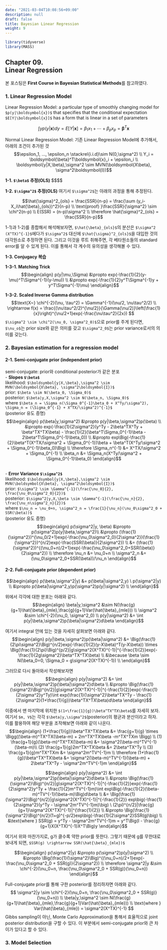 ```yaml
---
date: "2021-03-04T10:08:56+09:00"
description: null
draft: false
title: Bayesian Linear Regression
weight: 9
---
```


```r
library(tidyverse)
library(MASS)
```

## Chapter 09. <br> Linear Regression
본 포스팅은 **First Course in Bayesian Statistical Methods**를 참고하였다.

### 1. Linear Regression Model
Linear Regression Model: a particular type of smoothly changing model for `$p(y|\boldsymbol{x})$` that specifies that the conditional expectation `$E[Y|\boldsymbol{x}]$` has a form that is linear in a set of parameters

$$\int yp(y|\boldsymbol{x})dy = E[Y|\boldsymbol{x}] = \beta_1x_1 + \cdots + \beta_px_p = \boldsymbol{\beta}^T\boldsymbol{x}$$

Normal Linear Regression Model: 기존 Linear Regression Model에 추가해서, 아래의 조건이 추가된 것
$$\epsilon_1, ..., \epsilon_n \stackrel{i.i.d}\sim N(0,\sigma^2) \\
Y_i = \boldsymbol{\beta}^T\boldsymbol{x}_i + \epsilon_i \\
\boldsymbol{y|X,\beta},\sigma^2 \sim MVN(\boldsymbol{X\beta}, \sigma^2\boldsymbol{I})$$

**1-1. `$\beta$` 추정(OLS)**
$$\begin{align} \hat{\beta} &\sim N(\beta, \sigma^2(X^TX)^{-1}) \\

\\

\arg \min_\beta \sum e_i^2 &= \arg \min_\beta(Y-X\beta)^T(Y-X\beta)\\
&= \frac{d}{d\beta}(Y^TY -\beta^TX^TY-Y^TX\beta+\beta^TX^TX\beta) \\
&= -2Y^TX+2\beta^TX^TX \\
&\stackrel{let}= 0 \\
\rightarrow X^TX\beta &= X^TY\\
\rightarrow \hat{\beta} &= (X^TX)^{-1}X^TY \\

\\

E(\hat{\beta}) &= E((X^TX)^{-1}X^TY) \\
&= (X^TX)^{-1}X^TE(Y) \\
&= (X^TX)^{-1}X^TX\beta \\
&= \beta \\

Cov(\hat{\beta}) &= Cov((X^TX)^{-1}X^TY) \\
&= (X^TX)^{-1}X^TCov(Y)\Big((X^TX)^{-1}X^T\Big)^T \\
&= \sigma^2 (X^TX)^{-1}X^TX(X^TX)^{-1} \\
&= \sigma^2 (X^TX)^{-1} \end{align}$$

**1-2. `$\sigma^2$` 추정(OLS)**
여기서 `$\sigma^2$`는 아래의 과정을 통해 추정된다.

$$\hat{\sigma}^2_{ols} = \frac{SSR}{n-p} = \frac{\sum (y_i-X_i\hat{\beta}_{ols})^2}{n-p} \\
\text{proof) }\frac{SSR}{\sigma^2} \sim \chi^2(n-p) \\
E(SSR) = (n-p)\sigma^2 \\
\therefore \hat{\sigma}^2_{ols} = \frac{SSR}{n-p}$$

1-1)과 1-2)를 종합해서 해석해보자면, `$\hat{\beta}_{ols}$`의 분산은 `$\sigma^2 (X^TX)^{-1}$`에다가 `$\sigma^2$` 대신에 `$\hat{\sigma}^2_{ols}$`을 대입한 것의 대각원소로 추정하면 된다. 그리고 이것을 루트 취해주면, 각 베타원소들의 standard error를 알 수 있게 된다. 이를 통해서 각 계수의 유의성을 생각해볼 수 있다.

**1-3. Conjugacy 복습**

**1-3-1. Matching Trick**
$$\begin{align} p(y|\mu,\Sigma) &\propto exp(-\frac{1}{2}(y-\mu)^T\Sigma^{-1}(y-\mu)) \\
&\propto exp(-\frac{1}{2}y^T\Sigma^{-1}y + y^T\Sigma^{-1}\mu) \end{align}$$

**1-3-2. Scaled Inverse Gamma distribution**
$$\text{X~} \chi^{-2}(\nu, \tau^2) = \Gamma^{-1}(\nu/2, \nu\tau^2/2) \\
\rightarrow f(x) = \frac{(\nu\tau^2/2)^{\nu/2}}{\Gamma(\nu/2)}\left(\frac{1}{x}\right)^{\nu/2+1}exp(-\frac{\nu\tau^2}{2x}) $$
`$\sigma^2 \sim \chi^2(\nu_0, \sigma^2_0)$`으로 prior를 주게 된다면, `$\nu_o$`는 prior size와 같은 의미를 갖고 `$\sigma^2_0$`는 prior variance로서의 의미를 갖는다.

### 2. Bayesian estimation for a regression model

#### 2-1. Semi-conjugate prior (independent prior)
semi-conjugate: prior와 conditional posterior가 같은 분포
\
- **Slopes `$\beta$`**  
likelihood: `$\boldsymbol{y|X,\beta},\sigma^2 \sim MVN(\boldsymbol{X\beta}, \sigma^2\boldsymbol{I})$`  
prior: `$\beta \sim N(\beta_0, \Sigma_0)$`  
posterior: `$\beta|y,X,\sigma^2 \sim N(\beta_n, \Sigma_0)$`  
where `$\beta_n = \Sigma_n(\Sigma_0^{-1}\beta_0 + X^Ty/\sigma^2), \Sigma_n = (\Sigma_0^{-1} + X^TX/\sigma^2)^{-1}$`
\
(posterior 유도 증명)
$$\begin{align}
p(\beta|y,\sigma^2) &\propto p(y|\beta,\sigma^2)p(\beta) \\
&\propto exp(-\frac{1}{2\sigma^2}(y^Ty - 2\beta^TX^Ty + \beta^TX^TX\beta) - \frac{1}{2}(\beta^T\Sigma_0^{-1}\beta - 2\beta^T\Sigma_0^{-1}\beta_0)) \\
&\propto exp\Big(-\frac{1}{2}\beta^T(X^TX/\sigma^2 + \Sigma_0^{-1})\beta + \beta^T(X^Ty/\sigma^2 + \Sigma_0^{-1}\beta_0)\Big) \\
\therefore \Sigma_n^{-1} &= X^TX/\sigma^2 + \Sigma_0^{-1} \\
\beta_n &= \Sigma_n(X^Ty/\sigma^2 + \Sigma_0^{-1}\beta_0)
\end{align}$$

\
- **Error Variance `$\sigma^2$`**  
likelihood: `$\boldsymbol{y|X,\beta},\sigma^2 \sim MVN(\boldsymbol{X\beta}, \sigma^2\boldsymbol{I})$`    
prior: `$\sigma^2 \sim \Gamma^{-1}(\frac{\nu_0}{2}, \frac{\nu_0\sigma^2_0}{2})$`  
posterior: `$\sigma^2|y,X,\beta \sim \Gamma^{-1}(\frac{\nu_n}{2}, \frac{\nu_n\sigma^2_n}{2})$`  
where `$\nu_n = \nu_0+n, \sigma^2_n = \frac{1}{\nu_n}(\nu_0\sigma^2_0 + SSR(\beta))$`
\
(posterior 유도 증명)
$$\begin{align}
p(\sigma^2|y, \beta) &\propto p(\sigma^2)p(y|\beta,\sigma^2)\\
&\propto (\frac{1}{\sigma^2})^{\nu_0/2+1}exp(-\frac{\nu_0\sigma^2_0}{2\sigma^2})(\frac{1}{\sigma^2})^{n/2}exp(-\frac{SSR(\beta)}{2\sigma^2}) \\
&= (\frac{1}{\sigma^2})^{(\nu_0+n)/2+1}exp(-\frac{\nu_0\sigma^2_0+SSR(\beta)}{2\sigma^2}) \\
\therefore \nu_n &= \nu_0+n \\
\sigma^2_n &= (\nu_0\sigma^2_0+SSR(\beta))/\nu_n
\end{align}$$

#### 2-2. Full-conjugate prior (dependent prior)
$$\begin{align}
p(\beta,\sigma^2|y) &= p(\beta|\sigma^2,y) \ p(\sigma^2|y) \\
&\propto p(\beta|\sigma^2,y)p(\sigma^2)p(y|\sigma^2) \\
\end{align}$$

위에서 각각에 대한 분포는 아래와 같다.
$$\begin{align}
\beta|y,\sigma^2 &\sim N(\frac{g}{g+1}\hat{\beta}_{mle},\frac{g}{g+1}Var(\hat{\beta}_{mle})) \\
\sigma^2 &\sim \chi^{-2}(\nu_0, \sigma^2_0) \\
p(y|\sigma^2) &= \int p(y|\beta,\sigma^2)p(\beta|\sigma^2)d\beta 
\end{align}$$

여기서 integral 안에 있는 것을 자세히 살펴보면 아래와 같다.
$$\begin{align}
p(y|\beta,\sigma^2)p(\beta|\sigma^2) &= \Big(\frac{1}{2\pi\sigma^2}\Big)^{n/2}exp(-\frac{1}{2}(y-X\beta)^T(y-X\beta)) \times \Big(\frac{1}{2\pi}\Big)^{p/2}|g\sigma^2(X^TX)^{-1}|^{-\frac{1}{2}}exp(-\frac{1}{2g\sigma^2}\beta^TX^TX\beta) \\ &\because \beta \sim N(\beta_0=0, \Sigma_0 = g\sigma^2(X^TX)^{-1}) \\
\end{align}$$

그러므로 다시 돌아와서 작성해보자면
$$\begin{align}
p(y|\sigma^2) &= \int p(y|\beta,\sigma^2)p(\beta|\sigma^2)d\beta \\
&\propto \Big(\frac{1}{\sigma^2}\Big)^{n/2}|g\sigma^2(X^TX)^{-1}|^{-\frac{1}{2}}exp(-\frac{1}{2\sigma^2}y^Ty)\int exp(\frac{1}{\sigma^2}\beta^TX^Ty - \frac{1}{2\sigma^2}(1+\frac{1}{g})\beta^TX^TX\beta)d\beta
\end{align}$$

이중에서 맨 마지막에 위치한 `$(1+\frac{1}{g})\beta^TX^TX\beta$`를 자세히 보자.  
여기서 `$m, V$`는 각각 `$\beta|y,\sigma^2$`(posterior)의 평균과 분산이라고 하자. 이를 활용하여 해당 부분을 조작해보면 아래와 같이 나온다.  
$$\begin{align}
(1+\frac{1}{g})\beta^TX^TX\beta &= \frac{g+1}{g} \times \Bigg((\beta-m)^TX^TX(\beta-m) + 2m^TX^TX\beta -m^TX^TXm  \Bigg) \\
(1) \frac{g+1}{g}(\beta-m)^TX^TX(\beta-m) &= \sigma^2(\beta-m)^TV^{-1}(\beta-m)\\
(2) \frac{g+1}{g}2m^TX^TX\beta &= 2\beta^TX^Ty \\
(3) \frac{g+1}{g}m^TX^TXm &= \sigma^2m^TV^{-1}m \\
\therefore (1+\frac{1}{g})\beta^TX^TX\beta &= \sigma^2(\beta-m)^TV^{-1}(\beta-m) + 2\beta^TX^Ty - \sigma^2m^TV^{-1}m
\end{align}$$

$$\begin{align}
p(y|\sigma^2) &= \int p(y|\beta,\sigma^2)p(\beta|\sigma^2)d\beta \\
&\propto \Big(\frac{1}{\sigma^2}\Big)^{n/2}|g\sigma^2(X^TX)^{-1}|^{-\frac{1}{2}}exp(-\frac{1}{2\sigma^2}y^Ty + \frac{1}{2}m^TV^{-1}m)\int exp\Big(-\frac{1}{2}(\beta-m)^TV^{-1}(\beta-m)\Big)d\beta \\
&= \Big(\frac{1}{\sigma^2}\Big)^{n/2}|g\sigma^2(X^TX)^{-1}|^{-\frac{1}{2}} exp\big(-\frac{1}{2\sigma^2}(y^Ty - \sigma^2m^TV^{-1}m)\big) \ (2\pi)^{n/2}|\frac{g}{g+1}\sigma^2(X^TX)^{-1}|^{\frac{1}{2}} \\
&\propto \Big(\frac{1}{\sigma^2}\Big)^{n/2}(1+g)^{-p/2}exp\big(-\frac{1}{2\sigma^2}SSR(g)\big) \\
&\text{where } SSR(g) = y^Ty - \sigma^2m^TV^{-1}m = y^T\Big(I - \frac{g}{g+1}X(X^TX)^{-1}X^T\Big)y
\end{align}$$

여기서 위와 마찬가지로, g가 클수록 약한 prior를 뜻한다. 그렇기 때문에 g를 무한대로 보내게 되면, `$SSR(g) \rightarrow SSR(\hat{\beta}_{mle})$`

$$\begin{align}
p(\sigma^2|y) &\propto p(\sigma^2)p(y|\sigma^2) \\
&\propto \Big(\frac{1}{\sigma^2}\Big)^{(\nu_0+n)/2+1}exp(-\frac{\nu_0\sigma^2_0 + SSR(g)}{2\sigma^2}) \\
\therefore \sigma^2|y &\sim \chi^{-2}(\nu_0+n, \frac{\nu_0\sigma^2_0 + SSR(g)}{\nu_0+n})
\end{align}$$

Full-conjugate prior를 통해 구한 posterior를 정리하자면 아래와 같다.
$$
\sigma^2|y \sim \chi^{-2}(\nu_0+n, \frac{\nu_0\sigma^2_0 + SSR(g)}{\nu_0+n}) \\
\beta|y,\sigma^2 \sim N(\frac{g}{g+1}\hat{\beta}_{mle},\frac{g}{g+1}Var(\hat{\beta}_{mle})) \\
\text{where } Var(\hat{\beta}_{mle}) = \sigma^2(X^TX)^{-1}
$$
Gibbs sampling이 아닌, Monte Carlo Approximation을 통해서 효율적으로 joint posterior distribution을 구할 수 있다. 이 부분에서 semi-conjugate prior와 큰 차이가 있다고 할 수 있다.


### 3. Model Selection
<!--
{{<expand "Code Example">}}
```r
## Data load 
data = dget('https://www2.stat.duke.edu/~pdh10/FCBS/Inline/yX.o2uptake')
y = data[,1]
X = data[,-1]
inv = solve

## set prior
g = length(y)
nu0 = 1
s20 = summary(lm(y~-1+X))$sigma^2
n = length(y)
p = ncol(X)

## MCMC setup
S = 1000
set.seed(2021)
BETA = matrix(NA, nrow=S, ncol=p)
sigma2 = matrix(NA, nrow=S, ncol=1)
BETA[1,] = inv(t(X) %*% X) %*% t(X) %*% y
sigma2[1,] = s20

## gibbs sampling
nun = nu0 + n
betan = (g/(g+1)) * inv(t(X) %*% X) %*% t(X) %*% y
for(s in 2:S){
  s2n = nu0*s20 + t(y-X%*%BETA[s-1,]) %*% (y-X%*%BETA[s-1,])
  sigma2[s,] = 1/rgamma(1, shape=nun/2, rate=s2n/2)
  
  Sigman = (g/(g+1)) * sigma2[s,] * inv(t(X) %*% X)
  BETA[s,] = MASS::mvrnorm(n=1, betan, Sigman)
}

## graph
colnames(BETA) = colnames(X)
gather(as.data.frame(BETA)) %>% 
  ggplot(aes(y=value, fill=key)) + geom_histogram() +
  coord_flip() + facet_wrap(~key, scales='free_x') +
  ggtitle('Posterior samples of Beta') +
  theme(legend.position = 'None')
```
{{</expand>}}
-->
